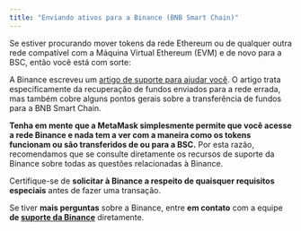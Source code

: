 ```yaml
---
title: "Enviando ativos para a Binance (BNB Smart Chain)"
---
```


Se estiver procurando mover tokens da rede Ethereum ou de qualquer outra rede compatível com a Máquina Virtual Ethereum (EVM) e de novo para a BSC, então você está com sorte:

A Binance escreveu um [artigo de suporte para ajudar você](https://academy.binance.com/en/articles/how-to-recover-crypto-transferred-to-the-wrong-network-on-binance). O artigo trata especificamente da recuperação de fundos enviados para a rede errada, mas também cobre alguns pontos gerais sobre a transferência de fundos para a BNB Smart Chain.

**Tenha em mente que a MetaMask simplesmente permite que você acesse a rede Binance e nada tem a ver com a maneira como os tokens funcionam ou são transferidos de ou para a BSC.** Por esta razão, recomendamos que se consulte diretamente os recursos de suporte da Binance sobre todas as questões relacionadas à Binance.

Certifique-se de **solicitar à Binance a respeito de quaisquer requisitos especiais** antes de fazer uma transação.

Se tiver **mais perguntas** sobre a Binance, entre **em contato** com a equipe **de [suporte da Binance](https://www.binance.com/en/support)** diretamente.
